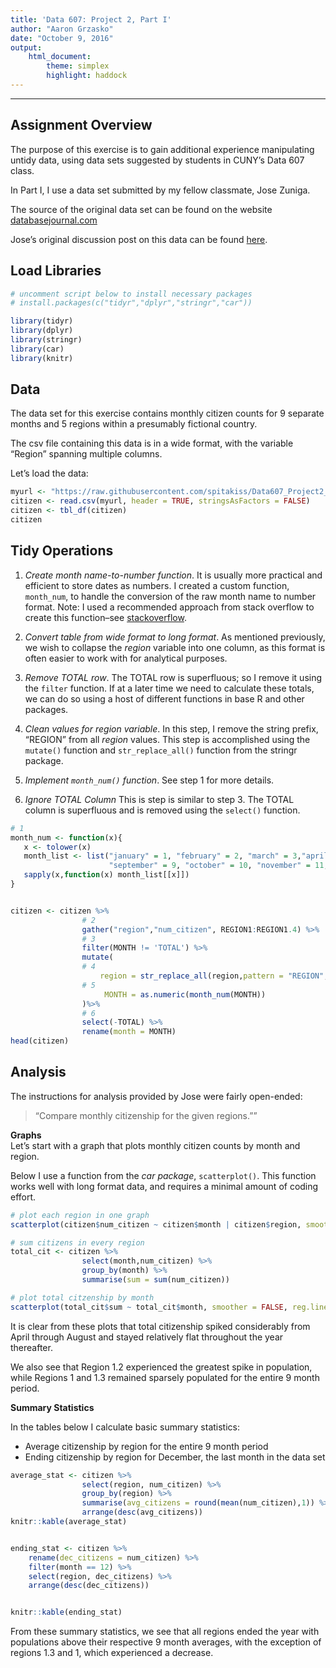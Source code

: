 ```yaml
---
title: 'Data 607: Project 2, Part I'
author: "Aaron Grzasko"
date: "October 9, 2016"
output: 
    html_document:
        theme: simplex
        highlight: haddock
---
```


---

## Assignment Overview

The purpose of this exercise is to gain additional experience manipulating untidy data, using data sets suggested by students in CUNY's Data 607 class.  
  
In Part I, I use a data set submitted by my fellow classmate, Jose Zuniga.  
  
The source of the original data set can be found on the website [databasejournal.com](http://www.databasejournal.com/features/mysql/article.php/3861886/Tips-for-Simplifying-Crosstab-Query-Statements.htm)

Jose's original discussion post on this data can be found [here](https://bbhosted.cuny.edu/webapps/discussionboard/do/message?action=list_messages&forum_id=_1397022_1&nav=discussion_board&conf_id=_1377703_1&course_id=_1310339_1&message_id=_20871555_1#msg__20871555_1Id).  
  
  
## Load Libraries  
  
```r
# uncomment script below to install necessary packages
# install.packages(c("tidyr","dplyr","stringr","car"))

library(tidyr)
library(dplyr)
library(stringr)
library(car)
library(knitr)
```
  
## Data
  
The data set for this exercise contains monthly citizen counts for 9 separate months and 5 regions within a presumably fictional country.  
  
The csv file containing this data is in a wide format, with the variable "Region" spanning multiple columns.  
  
Let's load the data:  
  
```r
myurl <- "https://raw.githubusercontent.com/spitakiss/Data607_Project2_1/master/citizen.csv"
citizen <- read.csv(myurl, header = TRUE, stringsAsFactors = FALSE)
citizen <- tbl_df(citizen)
citizen
```
  
## Tidy Operations  
  
1. *Create month name-to-number function*.  It is usually more practical and efficient to store dates as numbers.  I created a custom function, `month_num`, to handle the conversion of the raw month name to number format.  Note:  I used a recommended approach from stack overflow to create this function--see [stackoverflow](http://stackoverflow.com/questions/6987478/convert-a-month-abbreviation-to-a-numeric-month-in-r).  
  
2. *Convert table from wide format to long format*.  As mentioned previously, we wish to collapse the *region* variable into one column, as this format is often easier to work with for analytical purposes.  

  
3. *Remove TOTAL row*.  The TOTAL row is superfluous; so I remove it using the `filter` function.  If at a later time we need to calculate these totals, we can do so using a host of different functions in base R and other packages.    

4. *Clean values for region variable*.  In this step, I remove the string prefix, "REGION" from all *region* values.  This step is accomplished using the `mutate()` function and `str_replace_all()` function from the stringr package.  
  
5. *Implement `month_num()` function*.  See step 1 for more details.  
  
6. *Ignore TOTAL Column*  This is step is similar to step 3.  The TOTAL column is superfluous and is removed using the `select()` function.  


```r
# 1
month_num <- function(x){
   x <- tolower(x)
   month_list <- list("january" = 1, "february" = 2, "march" = 3,"april"= 4, "may" = 5, "june" = 6, "july" = 7, "august" = 8 ,
                      "september" = 9, "october" = 10, "november" = 11, "december" = 12)
   sapply(x,function(x) month_list[[x]])
}


citizen <- citizen %>%
                # 2
                gather("region","num_citizen", REGION1:REGION1.4) %>%
                # 3
                filter(MONTH != 'TOTAL') %>%
                mutate(
                # 4
                    region = str_replace_all(region,pattern = "REGION", replacement = ""),
                # 5   
                     MONTH = as.numeric(month_num(MONTH))
                )%>% 
                # 6    
                select(-TOTAL) %>%
                rename(month = MONTH)
head(citizen)
```
  
## Analysis  
  
The instructions for analysis provided by Jose were fairly open-ended:  
  
> "Compare monthly citizenship for the given regions.""


**Graphs**  
Let's start with a graph that plots monthly citizen counts by month and region.  
  
Below I use a function from the *car package*, `scatterplot()`.  This function works well with long format data, and requires a minimal amount of coding effort.  
  

```r
# plot each region in one graph
scatterplot(citizen$num_citizen ~ citizen$month | citizen$region, smoother = FALSE, reg.line = FALSE,  xlab = "Month", ylab = "Citizens", main = "Plot Ct by Region")    

# sum citizens in every region
total_cit <- citizen %>%
                select(month,num_citizen) %>%
                group_by(month) %>%
                summarise(sum = sum(num_citizen))

# plot total citzenship by month
scatterplot(total_cit$sum ~ total_cit$month, smoother = FALSE, reg.line = FALSE, col = "blue",  xlab = "Month", ylab = "Citizens", main = "Plot Ttl Ct")
```
  
It is clear from these plots that total citizenship spiked considerably from April through August and stayed relatively flat throughout the year thereafter.  
  
We also see that Region 1.2 experienced the greatest spike in population, while Regions 1 and 1.3 remained sparsely populated for the entire 9 month period.  
  
  
**Summary Statistics**  
  
In the tables below I calculate basic summary statistics:  
  
* Average citizenship by region for the entire 9 month period  
* Ending citizenship by region for December, the last month in the data set  

```r
average_stat <- citizen %>%
                select(region, num_citizen) %>%
                group_by(region) %>%
                summarise(avg_citizens = round(mean(num_citizen),1)) %>%
                arrange(desc(avg_citizens))
knitr::kable(average_stat)


ending_stat <- citizen %>%
    rename(dec_citizens = num_citizen) %>%
    filter(month == 12) %>%
    select(region, dec_citizens) %>%
    arrange(desc(dec_citizens))


knitr::kable(ending_stat)

```
  
From these summary statistics, we see that all regions ended the year with populations above their respective 9 month averages, with the exception of regions 1.3 and 1, which experienced a decrease.  

